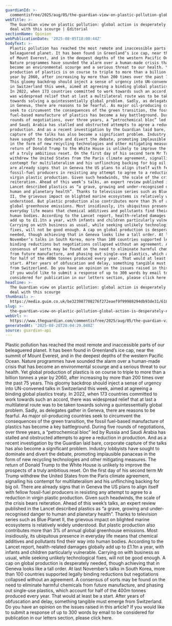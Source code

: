 ```yaml
---
guardianId: >-
  commentisfree/2025/aug/05/the-guardian-view-on-plastic-pollution-global-action-is-desperately-needed-to-deal-with-this-scourge
webTitle: >-
  The Guardian view on plastic pollution: global action is desperately needed to
  deal with this scourge | Editorial
sectionName: Opinion
webPublicationDate: '2025-08-05T18:00:44Z'
bodyText: >-
  Plastic pollution has reached the most remote and inaccessible parts of our
  beleaguered planet. It has been found in Greenland’s ice cap, near the summit
  of Mount Everest, and in the deepest depths of the western Pacific Ocean.
  Nature programmes have sounded the alarm over a human-made crisis that has
  become an environmental scourge and a serious threat to our health. Yet global
  production of plastics is on course to triple to more than a billion tonnes a
  year by 2060, after increasing by more than 200 times over the past 75 years.
  This gloomy backdrop should inject a sense of urgency into UN-convened talks
  in Switzerland this week, aimed at agreeing a binding global plastics treaty.
  In 2022, when 173 countries committed to work towards such an accord, there
  was widespread relief that at last a multilateral route was to be taken
  towards solving a quintessentially global problem. Sadly, as delegates gather
  in Geneva, there are reasons to be fearful. As major oil-producing countries
  seek to circumvent the consequences of the green transition, the fossil
  fuel-based manufacture of plastics has become a key battleground. During five
  rounds of negotiations, over three years, a “petrochemical bloc” led by Russia
  and Saudi Arabia has stalled and obstructed attempts to agree a reduction in
  production. And as a recent investigation by the Guardian laid bare, corporate
  capture of the talks has also become a significant problem. Industry lobbyists
  have sought to dominate and divert the debate, promoting implausible panaceas
  in the form of new recycling technologies and other mitigating measures. The
  return of Donald Trump to the White House is unlikely to improve the prospects
  of a truly ambitious reset. On the first day of his second term Mr Trump
  withdrew the United States from the Paris climate agreement, signalling his
  contempt for multilateralism and his unflinching backing for big oil. There
  are already signs that in Geneva the US plans to align itself with fellow
  fossil-fuel producers in resisting any attempt to agree to a reduction in
  virgin plastic production. Given such headwinds, the scale of the crisis bears
  reiteration. Ahead of this week’s talks, an expert review published in the
  Lancet described plastics as “a grave, growing and under-recognised danger to
  human and planetary health”. Thanks to television series such as Blue Planet
  II, the grievous impact on blighted marine ecosystems is relatively widely
  understood. But plastic production also contributes more than 3% of annual
  global greenhouse emissions. Most insidiously, its ubiquitous presence in
  everyday life means that chemical additives and pollutants find their way into
  human bodies. According to the Lancet report, health-related damages globally
  add up to £1.1tn a year, with infants and children particularly vulnerable.
  Carrying on with business as usual, while seeking unlikely technological
  fixes, will not be good enough. A cap on global production is desperately
  needed, though achieving that in Geneva looks like a tall order. At last
  November’s talks in South Korea, more than 100 countries supported legally
  binding reductions but negotiations collapsed without an agreement. A
  consensus of sorts may be found on the need to eliminate harmful chemicals
  from future manufacture, and phasing out single-use plastics, which account
  for half of the 400m tonnes produced every year. That would at least be a
  start. After years of obfuscation and delay, something tangible must emerge
  from Switzerland. Do you have an opinion on the issues raised in this article?
  If you would like to submit a response of up to 300 words by email to be
  considered for publication in our letters section, please click here.
headline: >-
  The Guardian view on plastic pollution: global action is desperately needed to
  deal with this scourge
thumbnail: >-
  https://media.guim.co.uk/be323987708276f272eaef9f99988294db93de31/618_0_5906_4724/500.jpg
slug: >-
  the-guardian-view-on-plastic-pollution-global-action-is-desperately-needed-to-deal-with-this-scourge-or-editorial
webUrl: >-
  https://www.theguardian.com/commentisfree/2025/aug/05/the-guardian-view-on-plastic-pollution-global-action-is-desperately-needed-to-deal-with-this-scourge
generatedAt: '2025-08-28T20:04:29.040Z'
source: guardian-api
---
```

Plastic pollution has reached the most remote and inaccessible parts of our beleaguered planet. It has been found in Greenland’s ice cap, near the summit of Mount Everest, and in the deepest depths of the western Pacific Ocean. Nature programmes have sounded the alarm over a human-made crisis that has become an environmental scourge and a serious threat to our health. Yet global production of plastics is on course to triple to more than a billion tonnes a year by 2060, after increasing by more than 200 times over the past 75 years. This gloomy backdrop should inject a sense of urgency into UN-convened talks in Switzerland this week, aimed at agreeing a binding global plastics treaty. In 2022, when 173 countries committed to work towards such an accord, there was widespread relief that at last a multilateral route was to be taken towards solving a quintessentially global problem. Sadly, as delegates gather in Geneva, there are reasons to be fearful. As major oil-producing countries seek to circumvent the consequences of the green transition, the fossil fuel-based manufacture of plastics has become a key battleground. During five rounds of negotiations, over three years, a “petrochemical bloc” led by Russia and Saudi Arabia has stalled and obstructed attempts to agree a reduction in production. And as a recent investigation by the Guardian laid bare, corporate capture of the talks has also become a significant problem. Industry lobbyists have sought to dominate and divert the debate, promoting implausible panaceas in the form of new recycling technologies and other mitigating measures. The return of Donald Trump to the White House is unlikely to improve the prospects of a truly ambitious reset. On the first day of his second term Mr Trump withdrew the United States from the Paris climate agreement, signalling his contempt for multilateralism and his unflinching backing for big oil. There are already signs that in Geneva the US plans to align itself with fellow fossil-fuel producers in resisting any attempt to agree to a reduction in virgin plastic production. Given such headwinds, the scale of the crisis bears reiteration. Ahead of this week’s talks, an expert review published in the Lancet described plastics as “a grave, growing and under-recognised danger to human and planetary health”. Thanks to television series such as Blue Planet II, the grievous impact on blighted marine ecosystems is relatively widely understood. But plastic production also contributes more than 3% of annual global greenhouse emissions. Most insidiously, its ubiquitous presence in everyday life means that chemical additives and pollutants find their way into human bodies. According to the Lancet report, health-related damages globally add up to £1.1tn a year, with infants and children particularly vulnerable. Carrying on with business as usual, while seeking unlikely technological fixes, will not be good enough. A cap on global production is desperately needed, though achieving that in Geneva looks like a tall order. At last November’s talks in South Korea, more than 100 countries supported legally binding reductions but negotiations collapsed without an agreement. A consensus of sorts may be found on the need to eliminate harmful chemicals from future manufacture, and phasing out single-use plastics, which account for half of the 400m tonnes produced every year. That would at least be a start. After years of obfuscation and delay, something tangible must emerge from Switzerland. Do you have an opinion on the issues raised in this article? If you would like to submit a response of up to 300 words by email to be considered for publication in our letters section, please click here.
